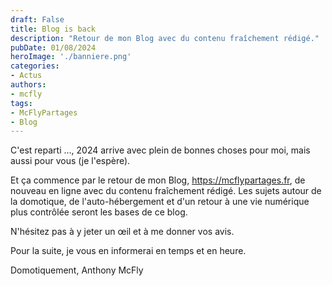 ```yaml
---
draft: False
title: Blog is back
description: "Retour de mon Blog avec du contenu fraîchement rédigé."
pubDate: 01/08/2024
heroImage: './banniere.png'
categories: 
- Actus
authors: 
- mcfly
tags:
- McFlyPartages
- Blog
---
```


C'est reparti …, 2024 arrive avec plein de bonnes choses pour moi, mais aussi pour vous (je l'espère).

Et ça commence par le retour de mon Blog, https://mcflypartages.fr, de nouveau en ligne avec du contenu fraîchement rédigé. Les sujets autour de la domotique, de l'auto-hébergement et d'un retour à une vie numérique plus contrôlée seront les bases de ce blog.

N'hésitez pas à y jeter un œil et à me donner vos avis.

Pour la suite, je vous en informerai en temps et en heure.

Domotiquement, Anthony McFly